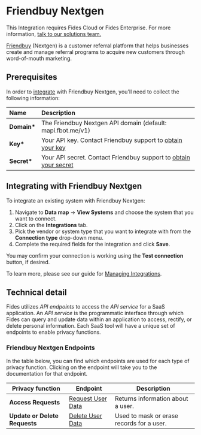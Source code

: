 
# Friendbuy Nextgen

<Callout emoji=""> This Integration requires Fides Cloud or Fides Enterprise. For more information, [talk to our solutions team.](https://ethyca.com/book-demo?utm_source=docs-site) </Callout>


[Friendbuy](https://www.friendbuy.com) (Nextgen) is a customer referral platform that helps businesses create and manage referral programs to acquire new customers through word-of-mouth marketing.

## Prerequisites

In order to [integrate](/user-guides/integrations) with Friendbuy Nextgen, you'll need to collect the following information:

| Name         | Description                                                                                                                                                                                               |
| :----------- | :-------------------------------------------------------------------------------------------------------------------------------------------------------------------------------------------------------- |
| **Domain\*** | The Friendbuy Nextgen API domain (default: mapi.fbot.me/v1)                                                                                                                                                      |
| **Key\***    | Your API key. Contact Friendbuy support to [obtain your key](https://developers.friendbuy.com/#authorization)       |
| **Secret\*** | Your API secret. Contact Friendbuy support to [obtain your secret](https://developers.friendbuy.com/#authorization) |

## Integrating with Friendbuy Nextgen

To integrate an existing system with Friendbuy Nextgen:

1. Navigate to **Data map** → **View Systems** and choose the system that you want to connect.
2. Click on the **Integrations** tab.
3. Pick the vendor or system type that you want to integrate with from the **Connection type** drop-down menu.
4. Complete the required fields for the integration and click **Save**.

You may confirm your connection is working using the **Test connection** button, if desired.

To learn more, please see our guide for [Managing Integrations](/user-guides/integrations/manage-integrations).

## Technical detail

Fides utilizes _API endpoints_ to access the _API service_ for a SaaS application. An _API service_ is the programmatic interface through which Fides can query and update data within an application to access, rectify, or delete personal information. Each SaaS tool will have a unique set of endpoints to enable privacy functions.

### Friendbuy Nextgen Endpoints

In the table below, you can find which endpoints are used for each type of privacy function. Clicking on the endpoint will take you to the documentation for that endpoint.

| Privacy function              | Endpoint                                                                                                                                                                         | Description                               |
| ----------------------------- | -------------------------------------------------------------------------------------------------------------------------------------------------------------------------------- | ----------------------------------------- |
| **Access Requests**           | [Request User Data](https://developers.friendbuy.com/?hsCtaTracking=cac32c73-eaac-435c-aa4a-c906e6a3d3aa%7Cd9587bfd-7134-4f5b-ab33-53fdcf88fe23#request-user-data-for-ccpa-gdpr) | Returns information about a user.         |
| **Update or Delete Requests** | [Delete User Data](https://developers.friendbuy.com/?hsCtaTracking=cac32c73-eaac-435c-aa4a-c906e6a3d3aa%7Cd9587bfd-7134-4f5b-ab33-53fdcf88fe23#deleting-user-data-for-ccpa-gdpr) | Used to mask or erase records for a user. |
